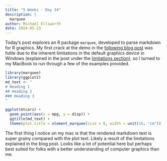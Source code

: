 ```yaml
---
title: "5 Weeks - Day 34"
description: |
  marquee
author: Michael Ellsworth
date: 2024-05-23
---
```


Today's post explores an R package `marquee`, developed to parse markdown for R graphics. My first crack at the demo in the [following blog post](https://www.tidyverse.org/blog/2024/05/marquee-0-1-0/) was futile due to the inherent limitations in the default graphics device in Windows (explained in the post under the [limitations section](https://www.tidyverse.org/blog/2024/05/marquee-0-1-0/#limitations)), so I turned to my MacBook to run through a few of the examples provided.

```r
library(marquee)
library(ggplot2)
md_text <- "
# Heading 1
## Heading 2
### Heading 3
"

ggplot(mtcars) + 
  geom_point(aes(x = mpg, y = disp)) + 
  ggtitle(md_text) + 
  theme(plot.title = element_marquee(size = 8, width = unit(16, "cm")))
```

The first thing I notice on my mac is that the rendered markdown text is super grainy compared with the plot text. Likely a result of the limitations explained in the blog post. Looks like a lot of potential here but perhaps best suited for folks with a better understanding of computer graphics than me.